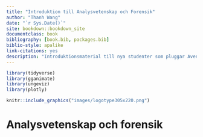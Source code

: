 ```yaml
--- 
title: "Introduktion till Analysvetenskap och Forensik"  
author: "Thanh Wang"
date: "`r Sys.Date()`"
site: bookdown::bookdown_site
documentclass: book
bibliography: [book.bib, packages.bib]
biblio-style: apalike
link-citations: yes
description: "Introduktionsmaterial till nya studenter som pluggar Avensikprogrammet vid Örebro Universitet"
---
```


```r

library(tidyverse)
library(gganimate)
library(ungeviz)
library(plotly)

knitr::include_graphics("images/logotype305x220.png")


```

# Analysvetenskap och forensik





